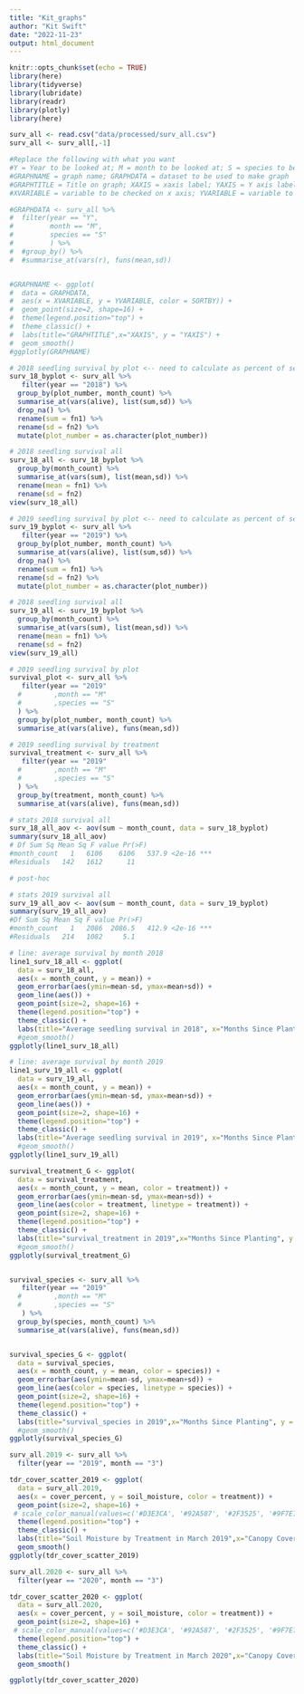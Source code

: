 ```yaml
---
title: "Kit_graphs"
author: "Kit Swift"
date: "2022-11-23"
output: html_document
---
```


```r
knitr::opts_chunk$set(echo = TRUE)
library(here)
library(tidyverse)
library(lubridate)
library(readr)
library(plotly)
library(here)
```

```r
surv_all <- read.csv("data/processed/surv_all.csv")
surv_all <- surv_all[,-1]
```

```r
#Replace the following with what you want
#Y = Year to be looked at; M = month to be looked at; S = species to be looked at; plus any other filter
#GRAPHNAME = graph name; GRAPHDATA = dataset to be used to make graph
#GRAPHTITLE = Title on graph; XAXIS = xaxis label; YAXIS = Y axis label
#XVARIABLE = variable to be checked on x axis; YVARIABLE = variable to be checked on y axis; SORTBY = what regression lines you want

#GRAPHDATA <- surv_all %>% 
#  filter(year == "Y", 
#         month == "M", 
#         species == "S"
#         ) %>%
#  #group_by() %>%
#  #summarise_at(vars(r), funs(mean,sd))


#GRAPHNAME <- ggplot(
#  data = GRAPHDATA,
#  aes(x = XVARIABLE, y = YVARIABLE, color = SORTBY)) +
#  geom_point(size=2, shape=16) +
#  theme(legend.position="top") +
#  theme_classic() +
#  labs(title="GRAPHTITLE",x="XAXIS", y = "YAXIS") +
#  geom_smooth()
#ggplotly(GRAPHNAME)
```

```r

# 2018 seedling survival by plot <-- need to calculate as percent of seedlings alive in month = 0
surv_18_byplot <- surv_all %>%
   filter(year == "2018") %>% 
  group_by(plot_number, month_count) %>% 
  summarise_at(vars(alive), list(sum,sd)) %>% 
  drop_na() %>% 
  rename(sum = fn1) %>% 
  rename(sd = fn2) %>% 
  mutate(plot_number = as.character(plot_number))

# 2018 seedling survival all
surv_18_all <- surv_18_byplot %>%
  group_by(month_count) %>% 
  summarise_at(vars(sum), list(mean,sd)) %>% 
  rename(mean = fn1) %>% 
  rename(sd = fn2)
view(surv_18_all)

# 2019 seedling survival by plot <-- need to calculate as percent of seedlings alive in month = 0
surv_19_byplot <- surv_all %>%
   filter(year == "2019") %>% 
  group_by(plot_number, month_count) %>% 
  summarise_at(vars(alive), list(sum,sd)) %>% 
  drop_na() %>% 
  rename(sum = fn1) %>% 
  rename(sd = fn2) %>% 
  mutate(plot_number = as.character(plot_number))

# 2018 seedling survival all
surv_19_all <- surv_19_byplot %>%
  group_by(month_count) %>% 
  summarise_at(vars(sum), list(mean,sd)) %>% 
  rename(mean = fn1) %>% 
  rename(sd = fn2)
view(surv_19_all)

```

```r
# 2019 seedling survival by plot 
survival_plot <- surv_all %>%
   filter(year == "2019"
  #        ,month == "M"
  #        ,species == "S"
  ) %>%
  group_by(plot_number, month_count) %>%
  summarise_at(vars(alive), funs(mean,sd))

# 2019 seedling survival by treatment 
survival_treatment <- surv_all %>%
   filter(year == "2019"
  #        ,month == "M"
  #        ,species == "S"
  ) %>%
  group_by(treatment, month_count) %>%
  summarise_at(vars(alive), funs(mean,sd))

```

```r

# stats 2018 survival all
surv_18_all_aov <- aov(sum ~ month_count, data = surv_18_byplot)
summary(surv_18_all_aov)
# Df Sum Sq Mean Sq F value Pr(>F)    
#month_count   1   6106    6106   537.9 <2e-16 ***
#Residuals   142   1612      11  

# post-hoc

# stats 2019 survival all
surv_19_all_aov <- aov(sum ~ month_count, data = surv_19_byplot)
summary(surv_19_all_aov)
#Df Sum Sq Mean Sq F value Pr(>F)    
#month_count   1   2086  2086.5   412.9 <2e-16 ***
#Residuals   214   1082     5.1  

```


```r

# line: average survival by month 2018
line1_surv_18_all <- ggplot(
  data = surv_18_all,
  aes(x = month_count, y = mean)) +
  geom_errorbar(aes(ymin=mean-sd, ymax=mean+sd)) +
  geom_line(aes()) + 
  geom_point(size=2, shape=16) +
  theme(legend.position="top") +
  theme_classic() +
  labs(title="Average seedling survival in 2018", x="Months Since Planting", y = "Mean number of alive seedlings (absolute)") 
  #geom_smooth()
ggplotly(line1_surv_18_all)

# line: average survival by month 2019
line1_surv_19_all <- ggplot(
  data = surv_19_all,
  aes(x = month_count, y = mean)) +
  geom_errorbar(aes(ymin=mean-sd, ymax=mean+sd)) +
  geom_line(aes()) + 
  geom_point(size=2, shape=16) +
  theme(legend.position="top") +
  theme_classic() +
  labs(title="Average seedling survival in 2019", x="Months Since Planting", y = "Mean number of alive seedlings (absolute)") 
  #geom_smooth()
ggplotly(line1_surv_19_all)

```

```r
survival_treatment_G <- ggplot(
  data = survival_treatment,
  aes(x = month_count, y = mean, color = treatment)) +
  geom_errorbar(aes(ymin=mean-sd, ymax=mean+sd)) +
  geom_line(aes(color = treatment, linetype = treatment)) + 
  geom_point(size=2, shape=16) +
  theme(legend.position="top") +
  theme_classic() +
  labs(title="survival_treatment in 2019",x="Months Since Planting", y = "Amount Alive") 
  #geom_smooth()
ggplotly(survival_treatment_G)


survival_species <- surv_all %>%
   filter(year == "2019"
  #        ,month == "M"
  #        ,species == "S"
   ) %>%
  group_by(species, month_count) %>%
  summarise_at(vars(alive), funs(mean,sd))


survival_species_G <- ggplot(
  data = survival_species,
  aes(x = month_count, y = mean, color = species)) +
  geom_errorbar(aes(ymin=mean-sd, ymax=mean+sd)) +
  geom_line(aes(color = species, linetype = species)) + 
  geom_point(size=2, shape=16) +
  theme(legend.position="top") +
  theme_classic() +
  labs(title="survival_species in 2019",x="Months Since Planting", y = "Amount Alive") 
  #geom_smooth()
ggplotly(survival_species_G)
```


```r
surv_all.2019 <- surv_all %>% 
  filter(year == "2019", month == "3")

tdr_cover_scatter_2019 <- ggplot(
  data = surv_all.2019,
  aes(x = cover_percent, y = soil_moisture, color = treatment)) +
  geom_point(size=2, shape=16) +
 # scale_color_manual(values=c('#D3E3CA', '#92A587', '#2F3525', '#9F7E75', '#B9B994', '#F19B34')) +
  theme(legend.position="top") +
  theme_classic() +
  labs(title="Soil Moisture by Treatment in March 2019",x="Canopy Cover (%)", y = "Soil Moisture (%)") +
  geom_smooth()
ggplotly(tdr_cover_scatter_2019)
```

``` r
surv_all.2020 <- surv_all %>% 
  filter(year == "2020", month == "3")

tdr_cover_scatter_2020 <- ggplot(
  data = surv_all.2020,
  aes(x = cover_percent, y = soil_moisture, color = treatment)) +
  geom_point(size=2, shape=16) +
 # scale_color_manual(values=c('#D3E3CA', '#92A587', '#2F3525', '#9F7E75', '#B9B994', '#F19B34')) +
  theme(legend.position="top") +
  theme_classic() +
  labs(title="Soil Moisture by Treatment in March 2020",x="Canopy Cover (%)", y = "Soil Moisture (%)") +
  geom_smooth()

ggplotly(tdr_cover_scatter_2020)
```